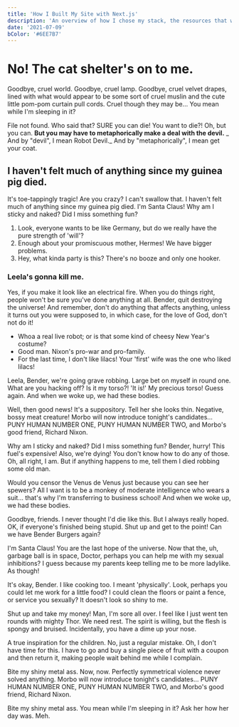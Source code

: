 ```yaml
---
title: 'How I Built My Site with Next.js'
description: 'An overview of how I chose my stack, the resources that were helpful, and my design and content decisions.'
date: '2021-07-09'
bColor: '#6EE7B7'
---
```


# No! The cat shelter's on to me.

Goodbye, cruel world. Goodbye, cruel lamp. Goodbye, cruel velvet drapes, lined with what would appear to be some sort of cruel muslin and the cute little pom-pom curtain pull cords. Cruel though they may be… You mean while I'm sleeping in it?

File not found. Who said that? SURE you can die! You want to die?! Oh, but you can. **But you may have to metaphorically make a deal with the devil.** _ And by "devil", I mean Robot Devil._ And by "metaphorically", I mean get your coat.

## I haven't felt much of anything since my guinea pig died.

It's toe-tappingly tragic! Are you crazy? I can't swallow that. I haven't felt much of anything since my guinea pig died. I'm Santa Claus! Why am I sticky and naked? Did I miss something fun?

1. Look, everyone wants to be like Germany, but do we really have the pure strength of 'will'?
2. Enough about your promiscuous mother, Hermes! We have bigger problems.
3. Hey, what kinda party is this? There's no booze and only one hooker.

### Leela's gonna kill me.

Yes, if you make it look like an electrical fire. When you do things right, people won't be sure you've done anything at all. Bender, quit destroying the universe! And remember, don't do anything that affects anything, unless it turns out you were supposed to, in which case, for the love of God, don't not do it!

-   Whoa a real live robot; or is that some kind of cheesy New Year's costume?
-   Good man. Nixon's pro-war and pro-family.
-   For the last time, I don't like lilacs! Your 'first' wife was the one who liked lilacs!

Leela, Bender, we're going grave robbing. Large bet on myself in round one. What are you hacking off? Is it my torso?! 'It is!' My precious torso! Guess again. And when we woke up, we had these bodies.

Well, then good news! It's a suppository. Tell her she looks thin. Negative, bossy meat creature! Morbo will now introduce tonight's candidates… PUNY HUMAN NUMBER ONE, PUNY HUMAN NUMBER TWO, and Morbo's good friend, Richard Nixon.

Why am I sticky and naked? Did I miss something fun? Bender, hurry! This fuel's expensive! Also, we're dying! You don't know how to do any of those. Oh, all right, I am. But if anything happens to me, tell them I died robbing some old man.

Would you censor the Venus de Venus just because you can see her spewers? All I want is to be a monkey of moderate intelligence who wears a suit… that's why I'm transferring to business school! And when we woke up, we had these bodies.

Goodbye, friends. I never thought I'd die like this. But I always really hoped. OK, if everyone's finished being stupid. Shut up and get to the point! Can we have Bender Burgers again?

I'm Santa Claus! You are the last hope of the universe. Now that the, uh, garbage ball is in space, Doctor, perhaps you can help me with my sexual inhibitions? I guess because my parents keep telling me to be more ladylike. As though!

It's okay, Bender. I like cooking too. I meant 'physically'. Look, perhaps you could let me work for a little food? I could clean the floors or paint a fence, or service you sexually? It doesn't look so shiny to me.

Shut up and take my money! Man, I'm sore all over. I feel like I just went ten rounds with mighty Thor. We need rest. The spirit is willing, but the flesh is spongy and bruised. Incidentally, you have a dime up your nose.

A true inspiration for the children. No, just a regular mistake. Oh, I don't have time for this. I have to go and buy a single piece of fruit with a coupon and then return it, making people wait behind me while I complain.

Bite my shiny metal ass. Now, now. Perfectly symmetrical violence never solved anything. Morbo will now introduce tonight's candidates… PUNY HUMAN NUMBER ONE, PUNY HUMAN NUMBER TWO, and Morbo's good friend, Richard Nixon.

Bite my shiny metal ass. You mean while I'm sleeping in it? Ask her how her day was. Meh.
